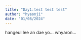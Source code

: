 ```yaml
---
title: "Day1:test test test"
author: "hyeonji"
date: "01/08/2024"
---
```

hangeul lee an dae yo...
whyaron...
